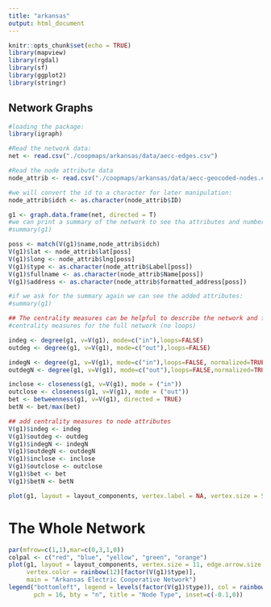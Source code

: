 ```yaml
---
title: "arkansas"
output: html_document
---
```


```r
knitr::opts_chunk$set(echo = TRUE)
library(mapview)
library(rgdal)
library(sf)
library(ggplot2)
library(stringr)
```

## Network Graphs
```r
#loading the package:
library(igraph)

#Read the network data:
net <- read.csv("./coopmaps/arkansas/data/aecc-edges.csv")

#Read the node attribute data
node_attrib <- read.csv("./coopmaps/arkansas/data/aecc-geocoded-nodes.csv")

#we will convert the id to a character for later manipulation:
node_attrib$idch <- as.character(node_attrib$ID)
```

```r
g1 <- graph.data.frame(net, directed = T)
#we can print a summary of the network to see tha attributes and number of edges and nodes:
#summary(g1)

poss <- match(V(g1)$name,node_attrib$idch)
V(g1)$lat <- node_attrib$lat[poss]
V(g1)$long <- node_attrib$lng[poss]
V(g1)$type <- as.character(node_attrib$Label[poss])
V(g1)$fullname <- as.character(node_attrib$Name[poss])
V(g1)$address <- as.character(node_attrib$formatted_address[poss])

#if we ask for the summary again we can see the added attributes:
#summary(g1)
```
```r
## The centrality measures can be helpful to describe the network and find nodes that could be interesting.  Here we compute some centrality measures and we add it to the network:
#centrality measures for the full network (no loops)

indeg <- degree(g1, v=V(g1), mode=c("in"),loops=FALSE)
outdeg <- degree(g1, v=V(g1), mode=c("out"),loops=FALSE)

indegN <- degree(g1, v=V(g1), mode=c("in"),loops=FALSE, normalized=TRUE)
outdegN <- degree(g1, v=V(g1), mode=c("out"),loops=FALSE,normalized=TRUE)

inclose <- closeness(g1, v=V(g1), mode = ("in"))
outclose <- closeness(g1, v=V(g1), mode = ("out"))
bet <- betweenness(g1, v=V(g1), directed = TRUE)
betN <- bet/max(bet)

## add centrality measures to node attributes
V(g1)$indeg <- indeg
V(g1)$outdeg <- outdeg
V(g1)$indegN <- indegN
V(g1)$outdegN <- outdegN
V(g1)$inclose <- inclose
V(g1)$outclose <- outclose
V(g1)$bet <- bet
V(g1)$betN <- betN

```
```r
plot(g1, layout = layout_components, vertex.label = NA, vertex.size = 5, edge.arrow.size = .4)
```


# The Whole Network
```r
par(mfrow=c(1,1),mar=c(0,3,1,0))
colpal <- c("red", "blue", "yellow", "green", "orange")
plot(g1, layout = layout_components, vertex.size = 11, edge.arrow.size = .4, 
     vertex.color = rainbow(12)[factor(V(g1)$type)],
     main = "Arkansas Electric Cooperative Network")
legend("bottomleft", legend = levels(factor(V(g1)$type)), col = rainbow(12),
       pch = 16, bty = "n", title = "Node Type", inset=c(-0.1,0))

```

